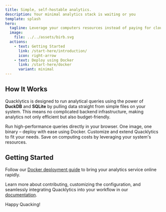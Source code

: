 ```yaml
---
title: Simple, self-hostable analytics.
description: Your minimal analytics stack is waiting or you
template: splash
hero:
  tagline: Leverage your computers resources instead of paying for cloud VMs.
  image:
    file: ../../assets/birb.svg
  actions:
    - text: Getting Started
      link: /start-here/introduction/
      icon: right-arrow
    - text: Deploy using Docker
      link: /start-here/docker
      variant: minimal
---
```



## How It Works

Quacklytics is designed to run analytical queries using the power of **DuckDB** and **SQLite** by pulling data straight from simple files on your system. This means no complicated backend infrastructure, making analytics not only efficient but also budget-friendly.

<CardGrid>
    <Card title="Browser-Powered Analytics" icon="laptop">
        Run high-performance queries directly in your browser.
    </Card>
    <Card title="Effortless Deployment" icon="rocket">
        One image, one binary – deploy with ease using Docker.
    </Card>
    <Card title="Open Source Freedom" icon="open-book">
        Customize and extend Quacklytics to fit your needs.
    </Card>
    <Card title="Cost-Efficient" icon="approve-check">
        Save on computing costs by leveraging your system's resources.
    </Card>
</CardGrid>

## Getting Started

Follow our [Docker deployment guide](/start-here/docker) to bring your analytics service online rapidly.

Learn more about contributing, customizing the configuration, and seamlessly integrating Quacklytics into your workflow in our [documentation](/start-here/introduction).

Happy Quacking!
